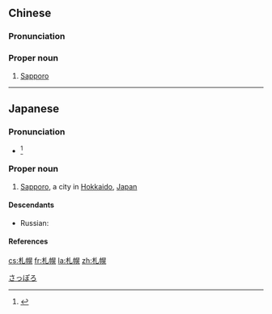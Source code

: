 ==Chinese==
{{zh-forms}}

===Pronunciation===
{{zh-pron
|m=Zháhuǎng
|c=zaat3 fong2
|cat=pn
}}

===Proper noun===
{{zh-proper noun}}

# [[Sapporo]]

----

==Japanese==
{{ja-kanjitab|さつ|ほろ|k1=さっ|k2=ぽろ|yomi=ok}}

===Pronunciation===
* {{ja-accent-common|h|さ|っぽろ}}<ref>{{R:NHK Hatsuon}}</ref>

===Proper noun===
{{ja-pos|さっぽろ|proper}}

# [[Sapporo]], a city in [[Hokkaido]], [[Japan]]

====Descendants====
* Russian: {{l|ru|Са́ппоро|g=m}}

====References====
<references/>

[[Category:ja:Cities|さっぽろ]]

[[cs:札幌]]
[[fr:札幌]]
[[la:札幌]]
[[zh:札幌]]